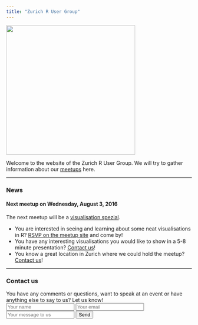 ```yaml
---
title: "Zurich R User Group"
---
```


<img src="https://raw.githubusercontent.com/Zurich-R-User-Group/Zurich-R-User-Group.github.io/master/_files/plot_logo.png" width="350">

Welcome to the website of the Zurich R User Group.
We will try to gather information about our [meetups](http://www.meetup.com/Zurich-R-User-Group/) here.


----


### News
#### Next meetup on Wednesday, August 3, 2016
The next meetup will be a [visualisation spezial](http://www.meetup.com/Zurich-R-User-Group/events/231840730/).

- You are interested in seeing and learning about some neat visualisations in R? 
[RSVP on the meetup site](http://www.meetup.com/Zurich-R-User-Group/events/231840730/) and come by!
- You have any interesting visualisations you would like to show in a 5-8 minute presentation? 
[Contact us](http://www.meetup.com/Zurich-R-User-Group/members/?op=leaders)!
- You know a great location in Zurich where we could hold the meetup? 
[Contact us](http://www.meetup.com/Zurich-R-User-Group/members/?op=leaders)!


----

### Contact us
You have any comments or questions, want to speak at an event or have
anything else to say to us? Let us know! 
<form action="https://formspree.io/heidi.bold@gmail.com" method="POST">
<input type="text" name="name" placeholder="Your name">
<input type="email" name="_replyto" placeholder="Your email">
<input type="text" name="message" placeholder="Your message to us">
<input type="submit" value="Send">
</form> 